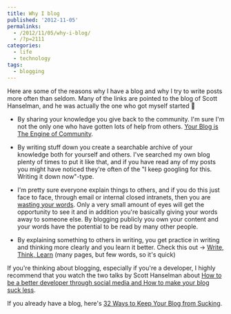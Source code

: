 ```yaml
---
title: Why I blog
published: '2012-11-05'
permalinks:
  - /2012/11/05/why-i-blog/
  - /?p=2111
categories:
  - life
  - technology
tags:
  - blogging
---
```


Here are some of the reasons why I have a blog and why I try to write posts more often than seldom. Many of the links are pointed to the blog of Scott Hanselman, and he was actually the one who got myself started 🙂

- By sharing your knowledge you give back to the community. I'm sure I'm not the only one who have gotten lots of help from others. <a href="http://www.hanselman.com/blog/YourBlogIsTheEngineOfCommunity.aspx">Your Blog is The Engine of Community</a>.

- By writing stuff down you create a searchable archive of your knowledge both for yourself and others. I've searched my own blog plenty of times to put it like that, and if you have read any of my posts you might have noticed they're often of the "I keep googling for this. Writing it down now"-type.

- I'm pretty sure everyone explain things to others, and if you do this just face to face, through email or internal closed intranets, then you are <a href="http://www.hanselman.com/blog/YourWordsAreWasted.aspx">wasting your words</a>. Only a very small amount of eyes will get the opportunity to see it and in addition you're basically giving your words away to someone else. By blogging publicly you own your content and your words have the potential to be read by many other people.

- By explaining something to others in writing, you get practice in writing and thinking more clearly and you learn it better. Check this out → <a href="/?p=1405">Write, Think, Learn</a> (many pages, but few words, so it's quick)

If you're thinking about blogging, especially if you're a developer, I highly recommend that you watch the two talks by Scott Hanselman about <a href="http://www.hanselman.com/blog/FoundVideoSocialNetworkingForDevelopersAndMakingYourBlogSuckLess.aspx">How to be a better developer through social media and How to make your blog suck less</a>.

If you already have a blog, here's <a href="http://www.hanselman.com/blog/BlogInteresting32WaysToKeepYourBlogFromSucking.aspx">32 Ways to Keep Your Blog from Sucking</a>.
